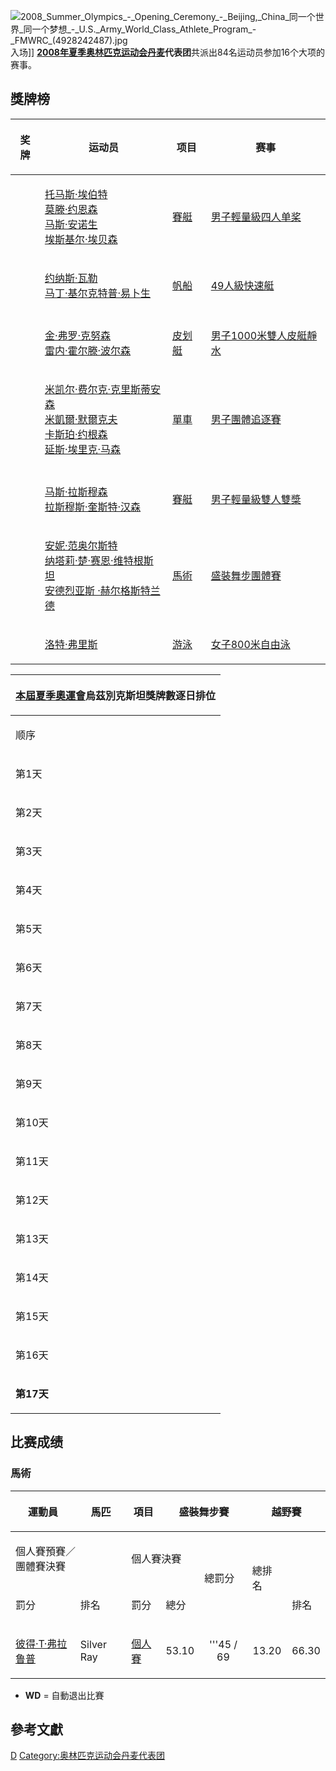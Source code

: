 {{Infobox Country Olympics
|NOC=DEN
|games=2008年夏季
|competitors=84
|sports=16
|flagbearer=[[Joachim_Olsen|Joachim Olsen]]
|gold=2
|silver=2
|bronze=3
|total=7
|rank=30
}}
[[File:2008_Summer_Olympics_-_Opening_Ceremony_-_Beijing,_China_同一个世界_同一个梦想_-_U.S._Army_World_Class_Athlete_Program_-_FMWRC_(4928242487).jpg|thumb]]入场]]
'''[[2008年夏季奥林匹克运动会|2008年夏季奥林匹克运动会]][[丹麦|丹麦]]代表团'''共派出84名运动员参加16个大项的赛事。

== 獎牌榜 ==
{| class="wikitable sortable" style="font-size:88%"
|-bgcolor=#efefef
! 奖牌
! 运动员
! 项目
! 赛事
|-
| {{gold medal}} || [[托马斯·埃伯特|托马斯·埃伯特]]<br />[[莫滕·约恩森|莫滕·约恩森]]<br />[[马斯·安诺生|马斯·安诺生]]<br />[[埃斯基尔·埃贝森|埃斯基尔·埃贝森]] || [[2008年夏季奧林匹克運動會賽艇比賽|賽艇]] || [[2008年夏季奧林匹克運動會賽艇比賽—男子羽量級四人单桨|男子輕量級四人单桨]]
|-
| {{gold medal}} || [[约纳斯·瓦勒|约纳斯·瓦勒]]<br />[[马丁·基尔克特普·易卜生|马丁·基尔克特普·易卜生]] || [[2008年夏季奧林匹克運動會帆船比賽|帆船]] || [[2008年夏季奧林匹克運動會帆船比賽－49人級快速艇|49人級快速艇]]
|-

|-
| {{silver medal}} || [[金·弗罗·克努森|金·弗罗·克努森]]<br />[[雷内·霍尔滕·波尔森|雷内·霍尔滕·波尔森]] || [[2008年夏季奧林匹克運動會皮划艇比賽|皮划艇]] || [[2008年夏季奧林匹克運動會皮划艇比賽—男子1000米雙人皮艇|男子1000米雙人皮艇靜水]]
|-
| {{silver medal}} || [[米凯尔·费尔克·克里斯蒂安森|米凯尔·费尔克·克里斯蒂安森]]<br />[[米凱爾·默爾克夫|米凱爾·默爾克夫]]<br />[[卡斯珀·约根森|卡斯珀·约根森]]<br />[[延斯·埃里克·马森|延斯·埃里克·马森]] || [[2008年夏季奧林匹克運動會單車比賽|單車]] || [[2008年夏季奧林匹克運動會自行車比賽－男子團體追逐賽|男子團體追逐賽]]
|-

|-
| {{bronze medal}} || [[马斯·拉斯穆森|马斯·拉斯穆森]]<br />[[拉斯穆斯·奎斯特·汉森|拉斯穆斯·奎斯特·汉森]] || [[2008年夏季奧林匹克運動會賽艇比賽|賽艇]] || [[2008年夏季奧林匹克運動會賽艇比賽—男子羽量級雙人雙槳|男子輕量級雙人雙槳]]
|-
| {{bronze medal}} || [[安妮·范奥尔斯特|安妮·范奥尔斯特]]<br />[[纳塔莉·楚·赛恩·维特根斯坦|纳塔莉·楚·赛恩·维特根斯坦]]<br />[[安德烈亚斯_·赫尔格斯特兰德|安德烈亚斯 ·赫尔格斯特兰德]] || [[2008年夏季奧林匹克運動會馬術比賽|馬術]] || [[2008年夏季奧林匹克運動會馬術比賽－團體盛裝舞步賽|盛裝舞步團體賽]]
|-
| {{bronze medal}} || [[洛特·弗里斯|洛特·弗里斯]] || [[2008年夏季奧林匹克運動會游泳比賽|游泳]] || [[2008年夏季奧林匹克運動會游泳比賽－女子800米自由泳|女子800米自由泳]]
|}


{|  class="wikitable" style="font-size:85%" align="right" 
|- bgcolor="#efefef"
!colspan=7|[[2008年夏季奧林匹克運動會|本屆夏季奧運會]]'''烏茲別克斯坦獎牌數逐日排位'''
|- style="text-align:center;"
|顺序
|[[2008年8月|8月]]
|'''位次'''
| bgcolor="gold" |金牌
| bgcolor="silver" |银牌
| bgcolor="CC9966" |铜牌
|奖牌
|- style="text-align:center;"
|第1天
|8日
|－
|－
|－
|－
|－
|- style="background:#ccccff; text-align:center;"
|第2天
|9日
|－
|－
|－
|－
|－
|- style="text-align:center;"
|第3天
|10日
|－
|－
|－
|－
|－
|- style="background:#ccccff; text-align:center;"
|第4天
|11日
|－
|－
|－
|－
|－
|- style="text-align:center;"
|第5天
|12日
|－
|－
|－
|－
|－
|- style="background:#ccccff; text-align:center;"
|第6天
|13日
|－
|－
|－
|－
|－
|- style="text-align:center;"
|第7天
|14日
|43
|0
|0
|1
|1
|- style="background:#ccccff; text-align:center;"
|第8天
|15日
|
|
|
|
|
|- style="text-align:center;"
|第9天
|16日
|
|
|
|
|
|- style="background:#ccccff; text-align:center;"
|第10天
|17日
|
|
|
|
|
|- style="text-align:center;"
|第11天
|18日
|
|
|
|
|
|- style="background:#ccccff; text-align:center;"
|第12天
|19日
|
|
|
|
|
|- style="text-align:center;"
|第13天
|20日
|
|
|
|
|
|- style="background:#ccccff; text-align:center;"
|第14天
|21日
|
|
|
|
|
|- style="text-align:center;"
|第15天
|22日
|
|
|
|
|
|- style="background:#ccccff; text-align:center;"
|第16天
|23日
|
|
|
|
|
|- style="background:#ccccff; text-align:center;"
|'''第17天'''
|'''24日'''
|
|
|
|
|
|}

== 比赛成绩 ==
=== <!-- 注释出：[[File:Equestrian_2008.gif|30px]] --> 馬術 ===
{{main|2008年夏季奧林匹克運動會馬術比賽}}
{|class=wikitable style="font-size:85%"
|-
!rowspan="3"|運動員
!rowspan="3"|馬匹
!rowspan="3"|項目
!colspan="2" rowspan="2"|盛裝舞步賽
!colspan="3" rowspan="2"|越野賽
!colspan="4"|場地障礙賽
!colspan="2"|總成績
|-
!colspan="2"|個人賽預賽／<br/>團體賽決賽
!colspan="2"|個人賽決賽
!rowspan="2"|總罰分
!rowspan="2"|總排名
|-
!罰分
!排名
!罰分
!總分
!排名
!罰分
!排名
!罰分
!總分
|-
|[[彼得·T·弗拉鲁普|彼得·T·弗拉鲁普]]
|Silver Ray
|[[2008年夏季奧林匹克運動會馬術比賽－個人三項賽|個人賽]]
|align=center|53.10
|align=center|'''45 / 69
|align=center|13.20
|align=center|66.30
|align=center|'''20 / 60
|align=center|'''WD
|align=center|-
|align=center|- 
|align=center|-
|align=center|-
|align=center|-
|}
*'''WD''' = 自動退出比賽 

== 參考文獻 ==
{{reflist}}

{{NOCin2008SummerOlympics}}

[[Category:2008年夏季奧林匹克運動會代表團|D]]
[[Category:奥林匹克运动会丹麦代表团|Category:奥林匹克运动会丹麦代表团]]